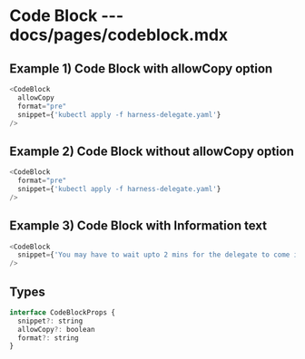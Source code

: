 # Code Block --- docs/pages/codeblock.mdx

## Example 1) Code Block with allowCopy option

```js live=true
<CodeBlock 
  allowCopy
  format="pre"
  snippet={'kubectl apply -f harness-delegate.yaml'}
/>
```

## Example 2) Code Block without allowCopy option

```js live=true
<CodeBlock 
  format="pre"
  snippet={'kubectl apply -f harness-delegate.yaml'}
/>
```

## Example 3) Code Block with Information text

```js live=true
<CodeBlock 
  snippet={'You may have to wait upto 2 mins for the delegate to come initialize.'}
/>
```


## Types

```js
interface CodeBlockProps {
  snippet?: string
  allowCopy?: boolean
  format?: string
}

```